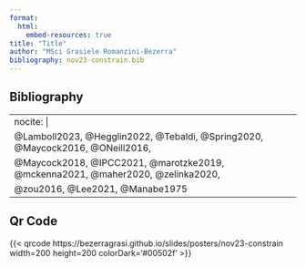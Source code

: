 ```yaml
---
format:
  html:
    embed-resources: true
title: "Title" 
author: "MSci Grasiele Romanzini-Bezerra"
bibliography: nov23-constrain.bib
---
```


## Bibliography{.smaller}

---
nocite: |
  @Lamboll2023, @Hegglin2022, @Tebaldi, @Spring2020, @Maycock2016, @ONeill2016,
  @Maycock2018, @IPCC2021, @marotzke2019, @mckenna2021, @maher2020, @zelinka2020,
  @zou2016, @Lee2021, @Manabe1975
---

::: {#refs}
:::

## Qr Code

{{< qrcode https://bezerragrasi.github.io/slides/posters/nov23-constrain width=200 height=200 colorDark='#00502f' >}}